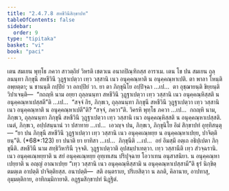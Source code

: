 ```yaml
---
title: "2.4.7.8 สหชีวินีสิกฺขาปท"
tableOfContents: false
sidebar:
  order: 9
type: "tipitaka"
basket: "vi"
book: "paci"
---
```



<DynamicBreadcrumb />

<Division number="1107" book="paci">

<Paragraph number="3269" book="paci">
เตน สมเยน พุทฺโธ ภควา สาวตฺถิยํ วิหรติ เชตวเน อนาถปิณฺฑิกสฺส อาราเม. เตน โข ปน สมเยน ถุลฺลนนฺทา ภิกฺขุนี สหชีวินึ วุฏฺฐาเปตฺวา เทฺว วสฺสานิ เนว อนุคฺคณฺหาติ น อนุคฺคณฺหาเปติ. ตา พาลา โหนฺติ อพฺยตฺตา; น ชานนฺติ กปฺปิยํ วา อกปฺปิยํ วา.
</Paragraph>

<Paragraph number="3270" book="paci">
ยา ตา ภิกฺขุนิโย อปฺปิจฺฉา …เป…  ตา อุชฺฌายนฺติ ขิยฺยนฺติ วิปาเจนฺติ—  “กถญฺหิ นาม อยฺยา ถุลฺลนนฺทา สหชีวินึ วุฏฺฐาเปตฺวา เทฺว วสฺสานิ เนว อนุคฺคณฺหิสฺสติ น อนุคฺคณฺหาเปสฺสตี”ติ …เป…  “สจฺจํ กิร, ภิกฺขเว, ถุลฺลนนฺทา ภิกฺขุนี สหชีวินึ วุฏฺฐาเปตฺวา เทฺว วสฺสานิ เนว อนุคฺคณฺหาติ น อนุคฺคณฺหาเปตี”ติ? “สจฺจํ, ภควา”ติ. วิครหิ พุทฺโธ ภควา …เป…  กถญฺหิ นาม, ภิกฺขเว, ถุลฺลนนฺทา ภิกฺขุนี สหชีวินึ วุฏฺฐาเปตฺวา เทฺว วสฺสานิ เนว อนุคฺคณฺหิสฺสติ น อนุคฺคณฺหาเปสฺสติ. เนตํ, ภิกฺขเว, อปฺปสนฺนานํ วา ปสาทาย …เป…  เอวญฺจ ปน, ภิกฺขเว, ภิกฺขุนิโย อิมํ สิกฺขาปทํ อุทฺทิสนฺตุ—
</Paragraph>

</Division>
<Division number="1108" book="paci">

<Paragraph number="3271" book="paci">
<Emphasis>“ยา ปน ภิกฺขุนี สหชีวินึ วุฏฺฐาเปตฺวา เทฺว วสฺสานิ เนว อนุคฺคเณฺหยฺย น อนุคฺคณฺหาเปยฺย, ปาจิตฺติยนฺ”</Emphasis>ติ. (*68*:<Emphasis>123</Emphasis>)
</Paragraph>

</Division>
<Division number="1109" book="paci">

<Paragraph number="3272" book="paci">
<Emphasis>ยา ปนา</Emphasis>ติ ยา ยาทิสา …เป…  <Emphasis>ภิกฺขุนี</Emphasis>ติ …เป…  อยํ อิมสฺมึ อตฺเถ อธิปฺเปตา ภิกฺขุนีติ.
</Paragraph>

<Paragraph number="3273" book="paci">
<Emphasis>สหชีวินี</Emphasis> นาม สทฺธิวิหารินี วุจฺจติ. <Emphasis>วุฏฺฐาเปตฺวา</Emphasis>ติ อุปสมฺปาเทตฺวา. <Emphasis>เทฺว วสฺสานี</Emphasis>ติ เทฺว สํวจฺฉรานิ.
</Paragraph>

<Paragraph number="3274" book="paci">
<Emphasis>เนว อนุคฺคเณฺหยฺยา</Emphasis>ติ น สยํ อนุคฺคเณฺหยฺย อุทฺเทเสน ปริปุจฺฉาย โอวาเทน อนุสาสนิยา.
</Paragraph>

<Paragraph number="3275" book="paci">
<Emphasis>น อนุคฺคณฺหาเปยฺยา</Emphasis>ติ น อญฺญํ อาณาเปยฺย “เทฺว วสฺสานิ เนว อนุคฺคณฺหิสฺสามิ น อนุคฺคณฺหาเปสฺสามี”ติ ธุรํ นิกฺขิตฺตมตฺเต อาปตฺติ ปาจิตฺติยสฺส.
</Paragraph>

</Division>
<Division number="1110" book="paci">

<Paragraph number="3276" book="paci">
อนาปตฺติ—  สติ อนฺตราเย, ปริเยสิตฺวา น ลภติ, คิลานาย, อาปทาสุ, อุมฺมตฺติกาย, อาทิกมฺมิกายาติ.

</Paragraph>
</Division>

<Paragraph number="3277" type="center" book="paci">
อฏฺฐมสิกฺขาปทํ นิฏฺฐิตํ.
</Paragraph>